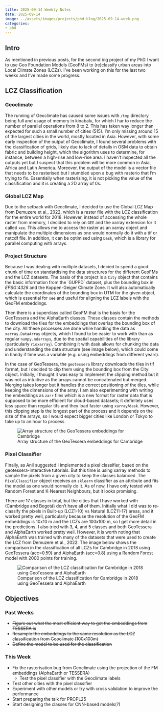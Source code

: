 ```yaml
---
title: 2025-09-14 Weekly Notes
date: 2025-09-14
image: ../assets/images/projects/phd-blog/2025-09-14-week.png
categories:
- phd
---
```


## Intro

As mentioned in previous posts, for the second big project of my PhD I want to use Geo Foundation Models (GeoFMs) to (re)classify urban areas into Local Climate Zones (LCZs). I've been working on this for the last two weeks and I've made some progress.

## LCZ Classification

### Geoclimate

The running of Geoclimate has caused some issues with `/tmp` directory being full and usage of memory in kinabalu, for which I har to reduce the number of parallel operations from 8 to 2. This has taken way longer than expected for such a small number of cities (515). I'm only missing around 15 of the largest cities in the world, mostly located in Asia. However, with some early inspection of the output of Geoclimate, I found several problems with the classification of grids, likely due to lack of details in OSM data to obtain fabric and building height, which the algorithm uses to determine, for instance, between a high-rise and low-rise area. I haven't inspected all the outputs yet but I suspect that this problem will be more common in Asia, Africa and Latin America. Moreover, the output of the model is a vector file that needs to be rasterised but I stumbled upon a bug with rasterio that I'm trying to fix. Essentially when rasterising, it is not picking the value of the classification and it is creating a 2D array of 0s. 

### Global LCZ Map

Due to the setback with Geoclimate, I decided to use the Global LCZ Map from Demuzere et al., 2022, which is a raster file with the LCZ classification for the entire world for 2018. However, instead of accessing the whole raster from memory, I decided to rely on `GEE` and the xarray extension for it called `xee`. This allows me to access the raster as an xarray object and manipulate the multiple dimensions as one would normally do it with a tif or netcdf file. In addition, it can be optimised using `Dask`, which is a library for parallel computing with arrays.

### Project Structure

Because I was dealing with multiple datasets, I decied to spend a good chunk of time on standardising the data structures for the different GeoFMs and the LCZ datasets. The basis of the project is a `City` object that contains the basic information from the ´GUPPD´ dataset, plus the bounding box in *EPSG:4326* and the Koppen-Geiger Climate Zone. It will also automatically calculate the coordinates of the bounding box in UTM for the given object, which is essential for `xee` and useful for aligning the LCZ labels with the GeoFM embeddings.

Then there is a superclass called GeoFM that is the basis for the GeoTessera and the AlphaEarth classes. These classes contain the methods to download the tiles for the embeddings that overlap the bounding box of the city. All these processes are done while handling the data as `xarray.DataArray` objects, which I found to be easier to work with than as regular `numpy.ndarrays`, due to the spatial capabilities of the library (particularly `rioxarray`). Combining it with dask allows for chunking the data and understanding the data structure (see image below), which could come in handy if time was a variable (e.g. using embeddings from different years).

In the case of GeoTessera, the `geotessera` library downloads the tiles in tif format, but I decided to clip them using the bounding box from the City object. Initially, I thought it was easy to implement the clipping method but it was not as intuitive as the arrays cannot be concatenated but merged. Merging takes longer but it handles the correct positioning of the tiles, while keeping the dimensions of the array. I am also experimenting with writing the embeddings as `zarr` files which is a new format for raster data that is supposed to be more efficient for cloud-based datasets; it definitely uses less space than regular tifs and they load faster using `xarray`/`dask`. However, this clipping step is the longest part of the process and it depends on the size of the arrays, so I would expect bigger cities like London or Tokyo to take up to an hour to process. 

![Array structure of the GeoTessera embeddings for Cambridge](../assets/images/projects/phd-blog/2025-09-14-week-2.png)

### Pixel Classifier

Finally, as Anil suggested I implemented a pixel classifier, based on the geotessera-interactive tutorials. But this time is using xarray methods to sample the pixels from a given city to keep the classes balanced. The `PixelClassifier` object receives an `sklearn` classifier as an attribute and fits the model as one would normally do it. As of now, I have only tested with Random Forest and K-Nearest Neighbours, but it looks promising. 

There are 17 classes in total, but the cities that I have worked with (Cambridge and Bogotá) don't have all of them. Initially what I did was to re-classify the pixels in Built-up (LCZ1-10) vs Natural (LCZ11-17) areas, and it worked pretty well, particularly because the resolution of the GeoFM embeddings is 10x10 m and the LCZs are 100x100 m, so I get more detail in the predictions. I also tried with 3, 4, and 5 classes and both GeoTessera and AlphaEarth worked pretty well. However, it is worth noting that AlphaEarth was trained with many of the datasets that were used to create the LCZ from Demuzere et al., 2022. The image below shows the comparison in the classification of all LCZs for Cambridge in 2018 using GeoTessera (acc=0.59) and AlphaEarth (acc=0.8) using a Random Forest model with 2000 points for training.

![Comparison of the LCZ classification for Cambridge in 2018 using GeoTessera and AlphaEarth](../assets/images/projects/phd-blog/2025-09-14-week.png)

## Objectives
### Past Weeks
- ~~Figure out what the most efficient way to get the embeddings from TESSERA is~~
- ~~Resample the embeddings to the same resolution as the LCZ classification from Geoclimate (100x100m)~~
- ~~Define the model to be used for the classification~~

### This Week
- Fix the rasterisation bug from Geoclimate using the projection of the FM embeddings (AlphaEarth or TESSERA)
  - Test the pixel classifier with the Geoclimate labels
- Test other cities with the pixel classifier
- Experiment with other models or try with cross validation to improve the performance
- Start preparing the talk for PROPL25
- Start designing the classes for CNN-based models(?)


